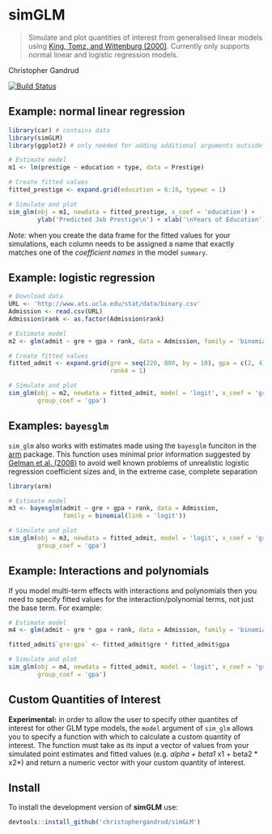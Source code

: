 # simGLM

> Simulate and plot quantities of interest from generalised linear
    models using [King, Tomz, and Wittenburg (2000)](http://www.jstor.org/stable/2669316).
    Currently only supports normal linear and logistic regression models.

Christopher Gandrud

[![Build Status](https://travis-ci.org/christophergandrud/simGLM.svg?branch=master)](https://travis-ci.org/christophergandrud/simGLM)

## Example: normal linear regression

```r
library(car) # contains data
library(simGLM)
library(ggplot2) # only needed for adding additional arguments outside of sim_glm

# Estimate model
m1 <- lm(prestige ~ education + type, data = Prestige)

# Create fitted values
fitted_prestige <- expand.grid(education = 6:16, typewc = 1)

# Simulate and plot
sim_glm(obj = m1, newdata = fitted_prestige, x_coef = 'education') +
        ylab('Predicted Job Prestige\n') + xlab('\nYears of Education')
```

*Note:* when you create the data frame for the fitted values for your simulations, each column needs to be assigned a name that exactly matches one of the *coefficient names* in the model `summary`.  

## Example: logistic regression

```r
# Download data
URL <- 'http://www.ats.ucla.edu/stat/data/binary.csv'
Admission <- read.csv(URL)
Admission$rank <- as.factor(Admission$rank)

# Estimate model
m2 <- glm(admit ~ gre + gpa + rank, data = Admission, family = 'binomial')

# Create fitted values
fitted_admit <- expand.grid(gre = seq(220, 800, by = 10), gpa = c(2, 4), 
                            rank4 = 1)

# Simulate and plot
sim_glm(obj = m2, newdata = fitted_admit, model = 'logit', x_coef = 'gre', 
        group_coef = 'gpa')
```

## Examples: `bayesglm`

`sim_glm` also works with estimates made using the `bayesglm` funciton in the [arm](https://cran.r-project.org/web/packages/arm/index.html) package. This function uses minimal prior information suggested by [Gelman et al. (2008)](http://www.stat.columbia.edu/~gelman/research/published/priors11.pdf) to avoid well known problems of unrealistic logistic regression coefficient sizes and, in the extreme case, complete separation

```r
library(arm)
```

```r

# Estimate model
m3 <- bayesglm(admit ~ gre + gpa + rank, data = Admission, 
               family = binomial(link = 'logit'))

# Simulate and plot
sim_glm(obj = m3, newdata = fitted_admit, model = 'logit', x_coef = 'gre', 
        group_coef = 'gpa')
```

## Example: Interactions and polynomials

If you model multi-term effects with interactions and polynomials then you need to specify fitted values for the interaction/polynomial terms, not just the base term. For example:

```r
# Estimate model
m4 <- glm(admit ~ gre * gpa + rank, data = Admission, family = 'binomial')

fitted_admit$`gre:gpa` <- fitted_admit$gre * fitted_admit$gpa

# Simulate and plot
sim_glm(obj = m4, newdata = fitted_admit, model = 'logit', x_coef = 'gre', 
        group_coef = 'gpa')

```

## Custom Quantities of Interest

**Experimental:** in order to allow the user to specify other quantites of interest for other GLM type models, the `model` argument of `sim_glm` allows you to specify a function with which to calculate a custom quantity of interest. The function must take as its input a vector of values from your simulated point estimates and fitted values (e.g. *alpha + beta1 * x1 + beta2 * x2*) and return a numeric vector with your custom quantity of interest.

## Install

To install the development version of **simGLM** use:

```r
devtools::install_github('christophergandrud/simGLM')
```